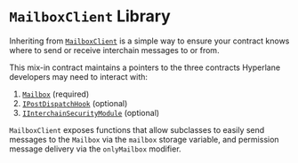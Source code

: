 # `MailboxClient` Library

Inheriting from [`MailboxClient`](https://github.com/hyperlane-xyz/hyperlane-monorepo/blob/v3/solidity/contracts/MailboxClient.sol) is a simple way to ensure your contract knows where to send or receive interchain messages to or from.

This mix-in contract maintains a pointers to the three contracts Hyperlane developers may need to interact with:

1. [`Mailbox`](../messaging/messaging-interface.mdx) (required)
2. [`IPostDispatchHook`](../hooks/interchain-gas.mdx) (optional)
3. [`IInterchainSecurityModule`](../ISM/specify-your-ISM.mdx) (optional)

`MailboxClient` exposes functions that allow subclasses to easily send messages to the `Mailbox` via the `mailbox` storage variable, and permission message delivery via the `onlyMailbox` modifier.

```solidity file=<rootDir>/node_modules/@hyperlane-xyz/core/contracts/client/MailboxClient.sol
```
